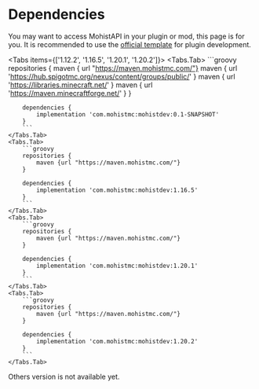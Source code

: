 
# Dependencies

You may want to access MohistAPI in your plugin or mod, this page is for you.
It is recommended to use the [official template](https://github.com/MohistMC/MohistPlugin) for plugin development.

<Tabs items={['1.12.2', '1.16.5', '1.20.1', '1.20.2']}>
    <Tabs.Tab>
        ```groovy
        repositories {
            maven { url "https://maven.mohistmc.com/"}
            maven { url 'https://hub.spigotmc.org/nexus/content/groups/public/' }
            maven { url 'https://libraries.minecraft.net/' }
            maven { url 'https://maven.minecraftforge.net/' }
        }

        dependencies {
            implementation 'com.mohistmc:mohistdev:0.1-SNAPSHOT'
        }
        ```
    </Tabs.Tab>
    <Tabs.Tab>
        ```groovy
        repositories {
            maven {url "https://maven.mohistmc.com/"}
        }

        dependencies {
            implementation 'com.mohistmc:mohistdev:1.16.5'
        }
        ```
    </Tabs.Tab>
    <Tabs.Tab>
        ```groovy
        repositories {
            maven {url "https://maven.mohistmc.com/"}
        }

        dependencies {
            implementation 'com.mohistmc:mohistdev:1.20.1'
        }
        ```
    </Tabs.Tab>
    <Tabs.Tab>
        ```groovy
        repositories {
            maven {url "https://maven.mohistmc.com/"}
        }

        dependencies {
            implementation 'com.mohistmc:mohistdev:1.20.2'
        }
        ```
    </Tabs.Tab>
</Tabs>

Others version is not available yet.